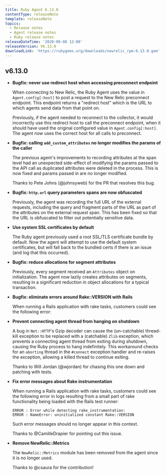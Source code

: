 ```yaml
---
title: Ruby Agent 6.13.0
contentType: releaseNote
template: releaseNote
topics:
  - Release notes
  - Agent release notes
  - Ruby release notes
releaseDateTime: '2020-09-08 12:00'
releaseVersion: V6.13.0
downloadLink: 'https://rubygems.org/downloads/newrelic_rpm-6.13.0.gem'
---
```


## v6.13.0

* **Bugfix: never use redirect host when accessing preconnect endpoint**

  When connecting to New Relic, the Ruby Agent uses the value in `Agent.config[:host]` to post a request to the New Relic preconnect endpoint. This endpoint returns a "redirect host" which is the URL to which agents send data from that point on.

  Previously, if the agent needed to reconnect to the collector, it would incorrectly use this redirect host to call the preconnect endpoint, when it should have used the original configured value in `Agent.config[:host]`. The agent now uses the correct host for all calls to preconnect.
* **Bugfix: calling `add_custom_attributes` no longer modifies the params of the caller**

  The previous agent's improvements to recording attributes at the span level had an unexpected side-effect of modifying the params passed to the API call as duplicated attributes were deleted in the process. This is now fixed and params passed in are no longer modified.

  Thanks to Pete Johns (@johnsyweb) for the PR that resolves this bug.
* **Bugfix: `http.url` query parameters spans are now obfuscated**

  Previously, the agent was recording the full URL of the external requests, including the query and fragment parts of the URL as part of the attributes on the external request span. This has been fixed so that the URL is obfuscated to filter out potentially sensitive data.
* **Use system SSL certificates by default**

  The Ruby agent previously used a root SSL/TLS certificate bundle by default. Now the agent will attempt to use the default system certificates, but will fall back to the bundled certs if there is an issue (and log that this occurred).
* **Bugfix: reduce allocations for segment attributes**

  Previously, every segment received an `Attributes` object on initialization. The agent now lazily creates attributes on segments, resulting in a significant reduction in object allocations for a typical transaction.
* **Bugfix: eliminate errors around Rake::VERSION with Rails**

  When running a Rails application with rake tasks, customers could see the following error:
* **Prevent connecting agent thread from hanging on shutdown**

  A bug in `Net::HTTP`'s Gzip decoder can cause the (un-catchable) thread-kill exception to be replaced with a (catchable) `Zlib` exception, which prevents a connecting agent thread from exiting during shutdown, causing the Ruby process to hang indefinitely. This workaround checks for an `aborting` thread in the `#connect` exception handler and re-raises the exception, allowing a killed thread to continue exiting.

  Thanks to Will Jordan (@wjordan) for chasing this one down and patching with tests.
* **Fix error messages about Rake instrumentation**

  When running a Rails application with rake tasks, customers could see the following error in logs resulting from a small part of rake functionality being loaded with the Rails test runner:

  ```
  ERROR : Error while detecting rake_instrumentation:
  ERROR : NameError: uninitialized constant Rake::VERSION
  ```

  Such error messages should no longer appear in this context.

  Thanks to @CamilleDrapier for pointing out this issue.
* **Remove NewRelic::Metrics**

  The `NewRelic::Metrics` module has been removed from the agent since it is no longer used.

  Thanks to @csaura for the contribution!
